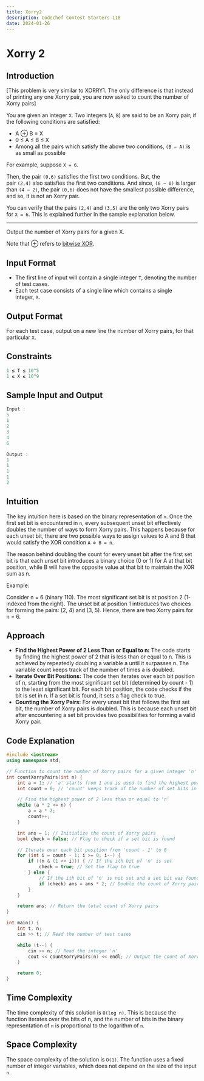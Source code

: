 ```yaml
---
title: Xorry2
description: Codechef Contest Starters 118
date: 2024-01-26
---
```


# Xorry 2

## Introduction

[This problem is very similar to XORRY1. The only difference is that instead of printing any one Xorry pair, you are now asked to count the number of Xorry pairs]

You are given an integer `X`. Two integers (`A`, `B`) are said to be an Xorry pair, if the following conditions are satisfied:

- A ⊕ B = X
- 0 ≤ A ≤ B ≤ X
- Among all the pairs which satisfy the above two conditions, `(B − A)` is as small as possible

For example, suppose `X = 6`.

Then, the pair `(0,6)` satisfies the first two conditions. But, the pair `(2,4)` also satisfies the first two conditions. And since, `(6 − 0)` is larger than `(4 − 2)`, the pair `(0,6)` does not have the smallest possible difference, and so, it is not an Xorry pair.

You can verify that the pairs `(2,4)` and `(3,5)` are the only two Xorry pairs for `X = 6`. This is explained further in the sample explanation below.

---

Output the number of Xorry pairs for a given X.

Note that ⊕ refers to [bitwise XOR](https://en.wikipedia.org/wiki/Bitwise_operation#XOR).

## Input Format

- The first line of input will contain a single integer `T`, denoting the number of test cases.
- Each test case consists of a single line which contains a single integer, `X`.

## Output Format

For each test case, output on a new line the number of Xorry pairs, for that particular `X`.

## Constraints

```cpp
1 ≤ T ≤ 10^5
1 ≤ X ≤ 10^9
```

## Sample Input and Output

```cpp
Input :
5
1
2
3
4
6

Output :
1
1
1
1
2
```

## Intuition

The key intuition here is based on the binary representation of `n`. Once the first set bit is encountered in `n`, every subsequent unset bit effectively doubles the number of ways to form Xorry pairs. This happens because for each unset bit, there are two possible ways to assign values to A and B that would satisfy the XOR condition `A ⊕ B = n`.

The reason behind doubling the count for every unset bit after the first set bit is that each unset bit introduces a binary choice (0 or 1) for A at that bit position, while B will have the opposite value at that bit to maintain the XOR sum as n.

Example:

Consider n = 6 (binary 110). The most significant set bit is at position 2 (1-indexed from the right). The unset bit at position 1 introduces two choices for forming the pairs: (2, 4) and (3, 5). Hence, there are two Xorry pairs for n = 6.

## Approach

- **Find the Highest Power of 2 Less Than or Equal to n:** The code starts by finding the highest power of 2 that is less than or equal to n. This is achieved by repeatedly doubling a variable a until it surpasses n. The variable count keeps track of the number of times a is doubled.
- **Iterate Over Bit Positions:** The code then iterates over each bit position of n, starting from the most significant set bit (determined by count - 1) to the least significant bit.
  For each bit position, the code checks if the bit is set in n. If a set bit is found, it sets a flag check to true.
- **Counting the Xorry Pairs:** For every unset bit that follows the first set bit, the number of Xorry pairs is doubled. This is because each unset bit after encountering a set bit provides two possibilities for forming a valid Xorry pair.

## Code Explanation

```cpp
#include <iostream>
using namespace std;

// Function to count the number of Xorry pairs for a given integer 'n'
int countXorryPairs(int n) {
    int a = 1; // 'a' starts from 1 and is used to find the highest power of 2 <= n
    int count = 0; // 'count' keeps track of the number of set bits in 'n'

    // Find the highest power of 2 less than or equal to 'n'
    while (a * 2 <= n) {
        a = a * 2;
        count++;
    }

    int ans = 1; // Initialize the count of Xorry pairs
    bool check = false; // Flag to check if a set bit is found

    // Iterate over each bit position from 'count - 1' to 0
    for (int i = count - 1; i >= 0; i--) {
        if ((n & (1 << i))) { // If the ith bit of 'n' is set
            check = true; // Set the flag to true
        } else {
            // If the ith bit of 'n' is not set and a set bit was found before
            if (check) ans = ans * 2; // Double the count of Xorry pairs
        }
    }

    return ans; // Return the total count of Xorry pairs
}

int main() {
    int t, n;
    cin >> t; // Read the number of test cases

    while (t--) {
        cin >> n; // Read the integer 'n'
        cout << countXorryPairs(n) << endl; // Output the count of Xorry pairs
    }

    return 0;
}
```

## Time Complexity

The time complexity of this solution is `O(log n)`. This is because the function iterates over the bits of n, and the number of bits in the binary representation of `n` is proportional to the logarithm of `n`.

## Space Complexity

The space complexity of the solution is `O(1)`. The function uses a fixed number of integer variables, which does not depend on the size of the input `n`.
